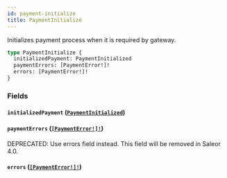 ```yaml
---
id: payment-initialize
title: PaymentInitialize
---
```


Initializes payment process when it is required by gateway.

```graphql
type PaymentInitialize {
  initializedPayment: PaymentInitialized
  paymentErrors: [PaymentError!]!
  errors: [PaymentError!]!
}
```

### Fields

#### `initializedPayment` ([`PaymentInitialized`](../../../developer/api-reference/objects/payment-initialized))

#### `paymentErrors` ([`[PaymentError!]!`](../../../developer/api-reference/objects/payment-error))

<span class="badge badge--warning">DEPRECATED: Use errors field instead. This field will be removed in Saleor 4.0.</span>

#### `errors` ([`[PaymentError!]!`](../../../developer/api-reference/objects/payment-error))
